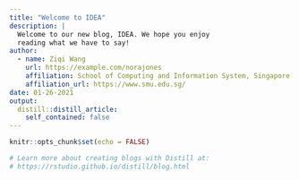 ```yaml
---
title: "Welcome to IDEA"
description: |
  Welcome to our new blog, IDEA. We hope you enjoy 
  reading what we have to say!
author:
  - name: Ziqi Wang 
    url: https://example.com/norajones
    affiliation: School of Computing and Information System, Singapore Management University
    affiliation_url: https://www.smu.edu.sg/
date: 01-26-2021
output:
  distill::distill_article:
    self_contained: false
---
```


```r
knitr::opts_chunk$set(echo = FALSE)

# Learn more about creating blogs with Distill at:
# https://rstudio.github.io/distill/blog.html

```



